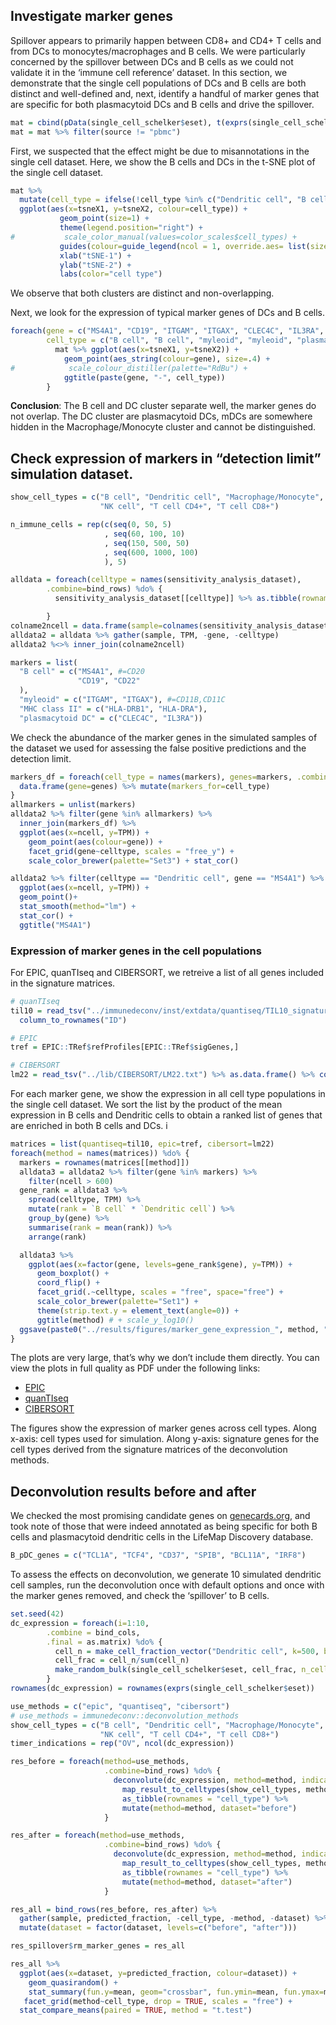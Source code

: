 ## Investigate marker genes
Spillover appears to primarily happen between CD8+ and CD4+ T cells and from
DCs to monocytes/macrophages and B cells. We were particularly concerned by the
spillover between DCs and B cells as we could not validate it in the 'immune
cell reference' dataset. In this section, we demonstrate that the single cell
populations of DCs and B cells are both distinct and well-defined and, next,
identify a handful of marker genes that are specific for both plasmacytoid DCs
and B cells and drive the spillover.

```r
mat = cbind(pData(single_cell_schelker$eset), t(exprs(single_cell_schelker$eset))) %>% as_tibble()
mat = mat %>% filter(source != "pbmc")
```


First, we suspected that the effect might be due to misannotations in the single cell dataset.
Here, we show the B cells and DCs in the t-SNE plot of the single cell dataset.
```r
mat %>%
  mutate(cell_type = ifelse(!cell_type %in% c("Dendritic cell", "B cell"), "other", cell_type)) %>%
  ggplot(aes(x=tsneX1, y=tsneX2, colour=cell_type)) +
           geom_point(size=1) +
           theme(legend.position="right") +
#           scale_color_manual(values=color_scales$cell_types) +
           guides(colour=guide_legend(ncol = 1, override.aes= list(size=4))) +
           xlab("tSNE-1") +
           ylab("tSNE-2") +
           labs(color="cell type")
```
We observe that both clusters are distinct and non-overlapping.

Next, we look for the expression of typical marker genes of DCs and B cells.
```r
foreach(gene = c("MS4A1", "CD19", "ITGAM", "ITGAX", "CLEC4C", "IL3RA", "TCL1A"),
        cell_type = c("B cell", "B cell", "myleoid", "myleoid", "plasmacytoid DCs", "plasmacytoid DCs", "??")) %do% {
          mat %>% ggplot(aes(x=tsneX1, y=tsneX2)) +
            geom_point(aes_string(colour=gene), size=.4) +
#            scale_colour_distiller(palette="RdBu") +
            ggtitle(paste(gene, "-", cell_type))
        }
```

**Conclusion**: The B cell and DC cluster separate well, the marker genes do not overlap.
The DC cluster are plasmacytoid DCs, mDCs are somewhere hidden in the Macrophage/Monocyte cluster
and cannot be distinguished.


## Check expression of markers in "detection limit" simulation dataset.
```r
show_cell_types = c("B cell", "Dendritic cell", "Macrophage/Monocyte",
                    "NK cell", "T cell CD4+", "T cell CD8+")
```

```r
n_immune_cells = rep(c(seq(0, 50, 5)
                     , seq(60, 100, 10)
                     , seq(150, 500, 50)
                     , seq(600, 1000, 100)
                     ), 5)
```


```r
alldata = foreach(celltype = names(sensitivity_analysis_dataset),
        .combine=bind_rows) %do% {
          sensitivity_analysis_dataset[[celltype]] %>% as.tibble(rownames="gene") %>% mutate(celltype=celltype)

        }
colname2ncell = data.frame(sample=colnames(sensitivity_analysis_dataset$`B cell`), ncell=n_immune_cells)
alldata2 = alldata %>% gather(sample, TPM, -gene, -celltype)
alldata2 %<>% inner_join(colname2ncell)
```


```r
markers = list(
  "B cell" = c("MS4A1", #=CD20
               "CD19", "CD22"
  ),
  "myleoid" = c("ITGAM", "ITGAX"), #=CD11B,CD11C
  "MHC class II" = c("HLA-DRB1", "HLA-DRA"),
  "plasmacytoid DC" = c("CLEC4C", "IL3RA"))
```

We check the abundance of the marker genes in the simulated samples of the
dataset we used for assessing the false positive predictions and the detection
limit.
```r
markers_df = foreach(cell_type = names(markers), genes=markers, .combine=bind_rows) %do% {
  data.frame(gene=genes) %>% mutate(markers_for=cell_type)
}
allmarkers = unlist(markers)
alldata2 %>% filter(gene %in% allmarkers) %>%
  inner_join(markers_df) %>%
  ggplot(aes(x=ncell, y=TPM)) +
    geom_point(aes(colour=gene)) +
    facet_grid(gene~celltype, scales = "free_y") +
    scale_color_brewer(palette="Set3") + stat_cor()
```

```r

alldata2 %>% filter(celltype == "Dendritic cell", gene == "MS4A1") %>%
  ggplot(aes(x=ncell, y=TPM)) +
  geom_point()+
  stat_smooth(method="lm") +
  stat_cor() +
  ggtitle("MS4A1")
```

### Expression of marker genes in the cell populations
For EPIC, quanTIseq and CIBERSORT, we retreive a list of all genes included in
the signature matrices.

```r
# quanTIseq
til10 = read_tsv("../immunedeconv/inst/extdata/quantiseq/TIL10_signature.txt") %>% as.data.frame() %>%
  column_to_rownames("ID")

# EPIC
tref = EPIC::TRef$refProfiles[EPIC::TRef$sigGenes,]

# CIBERSORT
lm22 = read_tsv("../lib/CIBERSORT/LM22.txt") %>% as.data.frame() %>% column_to_rownames("Gene symbol")
```


For each marker gene, we show the expression in all cell type populations in
the single cell dataset. We sort the list by the product of the mean expression
in B cells and Dendritic cells to obtain a ranked list of genes
that are enriched in both B cells and DCs. i

```r
matrices = list(quantiseq=til10, epic=tref, cibersort=lm22)
foreach(method = names(matrices)) %do% {
  markers = rownames(matrices[[method]])
  alldata3 = alldata2 %>% filter(gene %in% markers) %>%
    filter(ncell > 600)
  gene_rank = alldata3 %>%
    spread(celltype, TPM) %>%
    mutate(rank = `B cell` * `Dendritic cell`) %>%
    group_by(gene) %>%
    summarise(rank = mean(rank)) %>%
    arrange(rank)

  alldata3 %>%
    ggplot(aes(x=factor(gene, levels=gene_rank$gene), y=TPM)) +
      geom_boxplot() +
      coord_flip() +
      facet_grid(.~celltype, scales = "free", space="free") +
      scale_color_brewer(palette="Set1") +
      theme(strip.text.y = element_text(angle=0)) +
      ggtitle(method) # + scale_y_log10()
  ggsave(paste0("../results/figures/marker_gene_expression_", method, ".pdf"), width = 15, height = ifelse(method=="cibersort", 75, 20), limitsize=FALSE)
}

```

The plots are very large, that's why we don't include them directly.
You can view the plots in full quality as PDF under the following links:

* [EPIC](figures/marker_gene_expression_epic.pdf)
* [quanTIseq](figures/marker_gene_expression_quantiseq.pdf)
* [CIBERSORT](figures/marker_gene_expression_cibersort.pdf)

The figures show the expression of marker genes across cell types. Along x-axis: cell types used for simulation. Along y-axis: signature genes for the cell types derived from the signature matrices of the deconvolution methods.


## Deconvolution results before and after
We checked the most promising candidate genes on
[genecards.org](https://www.genecards.org), and took note of those that
were indeed annotated as being specific for both B cells and plasmacytoid
dendritic cells in the LifeMap Discovery database.

```r
B_pDC_genes = c("TCL1A", "TCF4", "CD37", "SPIB", "BCL11A", "IRF8")
```

To assess the effects on deconvolution, we generate
10 simulated dendritic cell samples, run the deconvolution once
with default options and once with the marker genes removed, and
check the 'spillover' to B cells.
```r
set.seed(42)
dc_expression = foreach(i=1:10,
        .combine = bind_cols,
        .final = as.matrix) %do% {
          cell_n = make_cell_fraction_vector("Dendritic cell", k=500, background=NULL)
          cell_frac = cell_n/sum(cell_n)
          make_random_bulk(single_cell_schelker$eset, cell_frac, n_cells=500)
        }
rownames(dc_expression) = rownames(exprs(single_cell_schelker$eset))

use_methods = c("epic", "quantiseq", "cibersort")
# use_methods = immunedeconv::deconvolution_methods
show_cell_types = c("B cell", "Dendritic cell", "Macrophage/Monocyte",
                    "NK cell", "T cell CD4+", "T cell CD8+")
timer_indications = rep("OV", ncol(dc_expression))

res_before = foreach(method=use_methods,
                     .combine=bind_rows) %do% {
                       deconvolute(dc_expression, method=method, indications=timer_indications) %>%
                         map_result_to_celltypes(show_cell_types, method) %>%
                         as_tibble(rownames = "cell_type") %>%
                         mutate(method=method, dataset="before")
                     }

res_after = foreach(method=use_methods,
                     .combine=bind_rows) %do% {
                       deconvolute(dc_expression, method=method, indications=timer_indications, rmgenes=B_pDC_genes) %>%
                         map_result_to_celltypes(show_cell_types, method) %>%
                         as_tibble(rownames = "cell_type") %>%
                         mutate(method=method, dataset="after")
                     }

res_all = bind_rows(res_before, res_after) %>%
  gather(sample, predicted_fraction, -cell_type, -method, -dataset) %>%
  mutate(dataset = factor(dataset, levels=c("before", "after")))

res_spillover$rm_marker_genes = res_all

```

```r
res_all %>%
  ggplot(aes(x=dataset, y=predicted_fraction, colour=dataset)) +
    geom_quasirandom() +
    stat_summary(fun.y=mean, geom="crossbar", fun.ymin=mean, fun.ymax=mean, width=.5, color="black") +
   facet_grid(method~cell_type, drop = TRUE, scales = "free") +
  stat_compare_means(paired = TRUE, method = "t.test")


```
